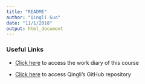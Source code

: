 ```yaml
---
title: "README"
author: "Qingli Guo"
date: "11/1/2018"
output: html_document
---
```


### Useful Links

+ [Click here](https://qingliguo.github.io/IODS-project/) to access the work diary of this course

+ [Click here](https://github.com/QingliGuo/IODS-project) to access Qingli's GitHub repository
